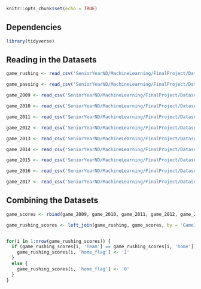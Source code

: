 
```{r setup, include=FALSE}
knitr::opts_chunk$set(echo = TRUE)
```

## Dependencies
```{r}
library(tidyverse)
```


## Reading in the Datasets
```{r}
game_rushing <- read_csv('SeniorYearND/MachineLearning/FinalProject/Datasets/game_rushing_df.csv')

game_passing <- read_csv('SeniorYearND/MachineLearning/FinalProject/Datasets/game_passing_df.csv')

game_2009 <- read_csv('SeniorYearND/MachineLearning/FinalProject/Datasets/games_2009.csv')

game_2010 <- read_csv('SeniorYearND/MachineLearning/FinalProject/Datasets/games_2010.csv')

game_2011 <- read_csv('SeniorYearND/MachineLearning/FinalProject/Datasets/games_2011.csv')

game_2012 <- read_csv('SeniorYearND/MachineLearning/FinalProject/Datasets/games_2012.csv')

game_2013 <- read_csv('SeniorYearND/MachineLearning/FinalProject/Datasets/games_2013.csv')

game_2014 <- read_csv('SeniorYearND/MachineLearning/FinalProject/Datasets/games_2014.csv')

game_2015 <- read_csv('SeniorYearND/MachineLearning/FinalProject/Datasets/games_2015.csv')

game_2016 <- read_csv('SeniorYearND/MachineLearning/FinalProject/Datasets/games_2016.csv')

game_2017 <- read_csv('SeniorYearND/MachineLearning/FinalProject/Datasets/games_2017.csv')
```
## Combining the Datasets
```{r}
game_scores <- rbind(game_2009, game_2010, game_2011, game_2012, game_2013, game_2014, game_2015, game_2016, game_2017)

game_rushing_scores <- left_join(game_rushing, game_scores, by = 'GameID', copy = FALSE)


for(i in 1:nrow(game_rushing_scores)) {
  if (game_rushing_scores[i, 'Team'] == game_rushing_scores[i, 'home']) {
    game_rushing_scores[i, 'home_flag'] <- '1'
  }
  else {
    game_rushing_scores[i, 'home_flag'] <- '0'
  }
}
```

